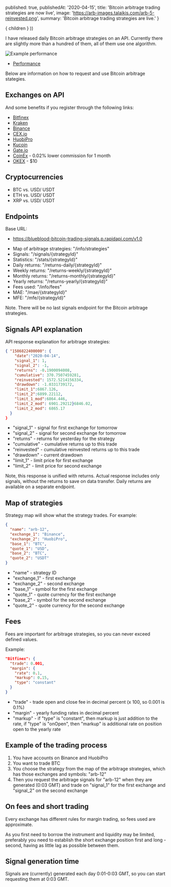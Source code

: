 

  published: true,
  publishedAt: '2020-04-15',
  title: 'Bitcoin arbitrage trading strategies are now live',
  image: 'https://arb-images.talaikis.com/arb-5-reinvested.png',
  summary: 'Bitcoin arbitrage trading strategies are live.'
}

  <BlogPost path={router.pathname} meta={meta}>
    { children }
  </BlogPost>
))

I have released daily Bitcoin arbitrage strategies on an API. Currently there are slightly more than a hundred of them, all of them use one algorithm.

![Example performance](https://arb-images.talaikis.com/arb-5-reinvested.png "Example performance")

- [Performance](https://blueblood.talaikis.com/arbitrage-performance)

Below are information on how to request and use Bitcoin arbitrage stategies.

## Exchanges on API

And some benefits if you register through the following links:

- [Bitfinex](https://www.bitfinex.com/?refcode=yCM0z_QCi)
- [Kraken](https://www.kraken.com/)
- [Binance](https://www.binance.com/)
- [CEX.io](https://cex.io/r/0/xenu/0/)
- [HuobiPro](https://www.huobi.com/en-us/topic/invited/?invite_code=s6yf5)
- [Kucoin](https://www.kucoin.com/?rcode=JhPJxv)
- [Gate.io](https://www.gate.io/ref/2867373)
- [CoinEx](https://www.coinex.com/register?refer_code=n68zq) - 0.02% lower commission for 1 month
- [OKEX](https://www.okex.com/join/1899267) - $10

## Cryptocurrencies

- BTC vs. USD/ USDT
- ETH vs. USD/ USDT
- XRP vs. USD/ USDT

## Endpoints

Base URL:

- https://blueblood-bitcoin-trading-signals.p.rapidapi.com/v1.0

* Map of arbitrage strategies: "/info/strategies"
* Signals: "/signals/{strategyId}"
* Statistics: "/stats/{strategyId}"
* Daily returns: "/returns-daily/{strategyId}"
* Weekly returns: "/returns-weekly/{strategyId}"
* Monthly returns: "/returns-monthly/{strategyId}"
* Yearly returns: "/returns-yearly/{strategyId}"
* Fees used: "/info/fees"
* MAE: "/mae/{strategyId}"
* MFE: "/mfe/{strategyId}"

Note. There will be no last signals endpoint for the Bitcoin arbitrage strategies.

## Signals API explanation

API response explanation for arbitrage strategies:

```json
{ "1586822400000": {
    "date":"2020-04-14",
    "signal_1": 1,
    "signal_2": -1,
    "returns": -0.1900094008,
    "cumulative": 370.7507459281,
    "reinvested": 1572.5214156334,
    "drawdown": -1.0331739172,
    "limit_1":6867.126,
    "limit_2":6899.22112,
    "limit_1_mod":6864.446,
    "limit_2_mod": 6901.29212}6846.02,
    "limit_2_mod": 6865.17
  }
}
```

* "signal_1" - signal for first exchange for tomorrow
* "signal_2" - signal for second exchange for tomorrow
* "returns" - returns for yesterday for the strategy
* "cumulative" - cumulative returns up to this trade
* "reinvested" - cumulative reinvested returns up to this trade
* "drawdown" - current drawdown
* "limit_1" - limit price for first exchange
* "limit_2" - limit price for second exchange

Note, this response is unified with returns. Actual response includes only signals, without the returns to save on data transfer. Daily returns are available on a separate endpoint.

## Map of strategies

Strategy map will show what the strategy trades. For example:

```json
{
  "name": "arb-12",
  "exchange_1": "Binance",
  "exchange_2": "HuobiPro",
  "base_1": "BTC",
  "quote_1": "USD",
  "base_2": "BTC",
  "quote_2": "USDT"
}
```

* "name" - strategy ID
* "exchange_1" - first exchange
* "exchange_2" - second exchange
* "base_1" - symbol for the first exchange 
* "quote_1" - quote currency for the first exchange 
* "base_2" - symbol for the second exchange 
* "quote_2" - quote currency for the second exchange 

## Fees

Fees are important for arbitrage strategies, so you can never exceed defined values.

Example:

```json
"Bitfinex": {
  "trade": 0.001,
  "margin": {
    "rate": 0.1,
    "markup": 0.15,
    "type": "constant"
  }
}
```

* "trade" - trade open and close fee in decimal percent (x 100, so 0.001 is 0.1%)
* "margin" - yearly funding rates in decimal percent
* "markup" - if "type" is "constant", then markup is just addition to the rate, if "type" is "onOpen", then "markup" is additional rate on position open to the yearly rate

## Example of the trading process

1. You have accounts on Binance and HuobiPro
2. You want to trade BTC
3. You choose the strategy from the map of the arbitrage strategies, which has those exchanges and symbols: "arb-12"
4. Then you request the arbitrage signals for "arb-12" when they are generated (0:03 GMT) and trade on "signal_1" for the first exchange and "signal_2" on the second exchange

## On fees and short trading

Every exchange has different rules for margin trading, so fees used are approximate.

As you first need to borrow the instrument and liquidity may be limited, preferably you need to establish the short exchange position first and long - second, having as little lag as possible between them.

## Signal generation time

Signals are (currently) generated each day 0:01-0:03 GMT, so you can start requesting them at 0:03 GMT.
